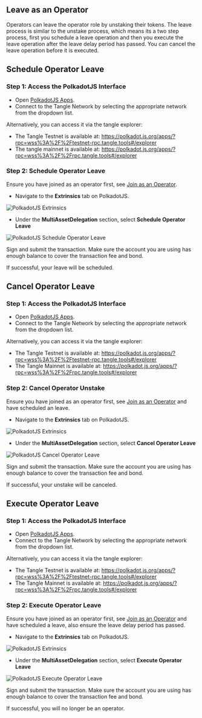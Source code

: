 ## Leave as an Operator

Operators can leave the operator role by unstaking their tokens. The leave process is similar to the unstake process, which means its a two step process, first you schedule a leave operation 
and then you execute the leave operation after the leave delay period has passed. You can cancel the leave operation before it is executed.

## Schedule Operator Leave

### Step 1: Access the PolkadotJS Interface

- Open [PolkadotJS Apps](https://polkadot.js.org/apps/).
- Connect to the Tangle Network by selecting the appropriate network from the dropdown list.

Alternatively, you can access it via the tangle explorer:

- The Tangle Testnet is available at: https://polkadot.js.org/apps/?rpc=wss%3A%2F%2Ftestnet-rpc.tangle.tools#/explorer
- The tangle mainnet is available at: https://polkadot.js.org/apps/?rpc=wss%3A%2F%2Frpc.tangle.tools#/explorer

### Step 2: Schedule Operator Leave

Ensure you have joined as an operator first, see [Join as an Operator](./join.mdx).

- Navigate to the **Extrinsics** tab on PolkadotJS.

![PolkadotJS Extrinsics](./images/extrinsic.png)

- Under the **MultiAssetDelegation** section, select **Schedule Operator Leave**

![PolkadotJS Schedule Operator Leave](./images/scheduleleaevoperator.png)

Sign and submit the transaction. Make sure the account you are using has enough balance to cover the transaction fee and bond.

If successful, your leave will be scheduled.

## Cancel Operator Leave

### Step 1: Access the PolkadotJS Interface

- Open [PolkadotJS Apps](https://polkadot.js.org/apps/).
- Connect to the Tangle Network by selecting the appropriate network from the dropdown list.

Alternatively, you can access it via the tangle explorer:

- The Tangle Testnet is available at: https://polkadot.js.org/apps/?rpc=wss%3A%2F%2Ftestnet-rpc.tangle.tools#/explorer
- The Tangle Mainnet is available at: https://polkadot.js.org/apps/?rpc=wss%3A%2F%2Frpc.tangle.tools#/explorer

### Step 2: Cancel Operator Unstake

Ensure you have joined as an operator first, see [Join as an Operator](./join.mdx) and have scheduled an leave.

- Navigate to the **Extrinsics** tab on PolkadotJS.

![PolkadotJS Extrinsics](./images/extrinsic.png)

- Under the **MultiAssetDelegation** section, select **Cancel Operator Leave**

![PolkadotJS Cancel Operator Leave](./images/cancelleaveoperator.png)

Sign and submit the transaction. Make sure the account you are using has enough balance to cover the transaction fee and bond.

If successful, your unstake will be canceled.

## Execute Operator Leave

### Step 1: Access the PolkadotJS Interface

- Open [PolkadotJS Apps](https://polkadot.js.org/apps/).
- Connect to the Tangle Network by selecting the appropriate network from the dropdown list.

Alternatively, you can access it via the tangle explorer:

- The Tangle Testnet is available at: https://polkadot.js.org/apps/?rpc=wss%3A%2F%2Ftestnet-rpc.tangle.tools#/explorer
- The Tangle Mainnet is available at: https://polkadot.js.org/apps/?rpc=wss%3A%2F%2Frpc.tangle.tools#/explorer

### Step 2: Execute Operator Leave

Ensure you have joined as an operator first, see [Join as an Operator](./join.mdx) and have scheduled a leave, also ensure the leave delay period has passed.

- Navigate to the **Extrinsics** tab on PolkadotJS.

![PolkadotJS Extrinsics](./images/extrinsic.png)

- Under the **MultiAssetDelegation** section, select **Execute Operator Leave**

![PolkadotJS Execute Operator Leave](./images/executeleaveoperator.png)

Sign and submit the transaction. Make sure the account you are using has enough balance to cover the transaction fee and bond.

If successful, you will no longer be an operator.
